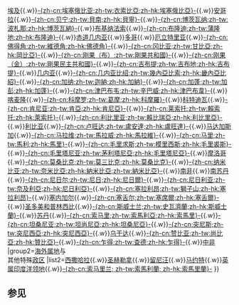 {{Navbox
|name   = 非洲各国政治模板
|state  =
|tracking = <includeonly>no</includeonly>
|title  = [[非洲]]各国政治模板
|group1=[[主权国|主权国家]]
|list1={{Nowrap begin}}[[模板:阿尔及利亚政治|阿尔及利亚]]{{.w}}[[模板:埃及政治|埃及]]{{.w}}[[模板:埃塞俄比亚政治|-{zh-cn:埃塞俄比亚;zh-tw:衣索比亞;zh-hk:埃塞俄比亞}-]]{{.w}}[[模板:安哥拉政治|安哥拉]]{{.w}}[[模板:贝宁政治|-{zh-cn:贝宁;zh-tw:貝南;zh-hk:貝寧}-]]{{.w}}[[模板:博茨瓦纳政治|-{zh-cn:博茨瓦纳;zh-tw:波札那;zh-hk:博茨瓦納}-]]{{.w}}[[模板:布基纳法索政治|布基纳法索]]{{.w}}[[模板:布隆迪政治|-{zh-cn:布隆迪;zh-tw:蒲隆地;zh-hk:布隆迪}-]]{{.w}}[[模板:赤道几内亚政治|赤道几内亚]]{{.w}}[[模板:多哥政治|多哥]]{{.w}}[[模板:厄立特里亚政治|厄立特里亚]]{{.w}}[[模板:佛得角政治|-{zh-cn:佛得角;zh-tw:維德角;zh-hk:佛德角}-]]{{.w}}[[模板:冈比亚政治|-{zh-cn:冈比亚;zh-tw:甘比亞;zh-hk:岡比亞}-]]{{.w}}[[模板:刚果共和国政治|-{zh-cn:刚果（布）;zh-tw:剛果共和國}-]]{{.w}}[[模板:刚果民主共和国政治|-{zh-cn:刚果（金）;zh-tw:剛果民主共和國}-]]{{.w}}[[模板:吉布提政治|-{zh-cn:吉布提;zh-tw:吉布地;zh-hk:吉布提}-]]{{.w}}[[模板:几内亚政治|几内亚]]{{.w}}[[模板:几内亚比绍政治|-{zh-cn:几内亚比绍;zh-tw:幾內亞比索;zh-hk:畿內亞比紹}-]]{{.w}}[[模板:加纳政治|-{zh-cn:加纳;zh-tw:迦納;zh-hk:加納}-]]{{.w}}[[模板:加蓬政治|-{zh-cn:加蓬;zh-tw:加彭;zh-hk:加蓬}-]]{{.w}}[[模板:津巴布韦政治|-{zh-cn:津巴布韦;zh-tw:辛巴威;zh-hk:津巴布韋}-]]{{.w}}[[模板:喀麦隆政治|喀麦隆]]{{.w}}[[模板:科摩罗政治|-{zh-cn:科摩罗;zh-tw:葛摩;zh-hk:科摩羅}-]]{{.w}}[[模板:科特迪瓦政治|科特迪瓦]]{{.w}}[[模板:肯尼亚政治|-{zh-cn:肯尼亚;zh-tw:肯亞;zh-hk:肯尼亞}-]]{{.w}}[[模板:莱索托政治|-{zh-cn:莱索托;zh-tw:賴索托;zh-hk:萊索托}-]]{{.w}}[[模板:利比里亚政治|-{zh-cn:利比里亚;zh-tw:賴比瑞亞;zh-hk:利比里亞}-]]{{.w}}[[模板:利比亚政治|利比亚]]{{.w}}[[模板:卢旺达政治|-{zh-cn:卢旺达;zh-tw:盧安達;zh-hk:盧旺達}-]]{{.w}}[[模板:马达加斯加政治|马达加斯加]]{{.w}}[[模板:马拉维政治|-{zh-cn:马拉维;zh-tw:馬拉威;zh-hk:馬拉維}-]]{{.w}}[[模板:马里政治|-{zh-cn:马里;zh-tw:馬利;zh-hk:馬里}-]]{{.w}}[[模板:毛里求斯政治|-{zh-cn:毛里求斯;zh-tw:模里西斯;zh-hk:毛里裘斯}-]]{{.w}}[[模板:毛里塔尼亚政治|-{zh-cn:毛里塔尼亚;zh-tw:茅利塔尼亞;zh-hk:毛里塔尼亞}-]]{{.w}}[[模板:摩洛哥政治|摩洛哥]]{{.w}}[[模板:莫桑比克政治|-{zh-cn:莫桑比克;zh-tw:莫三比克;zh-hk:莫桑比克}-]]{{.w}}[[模板:纳米比亚政治|-{zh-cn:纳米比亚;zh-tw:奈米比亞;zh-hk:納米比亞;zh-tw:納米比亞}-]]{{.w}}[[模板:南非政治|南非]]{{.w}}[[模板:南苏丹政治|南苏丹]]{{.w}}[[模板:尼日尔政治|-{zh-cn:尼日尔;zh-tw:尼日;zh-hk:尼日爾}-]]{{.w}}[[模板:尼日利亚政治|-{zh-cn:尼日利亚;zh-tw:奈及利亞;zh-hk:尼日利亞}-]]{{.w}}[[模板:塞拉利昂政治|-{zh-cn:塞拉利昂;zh-tw:獅子山;zh-hk:塞拉利昂}-]]{{.w}}[[模板:塞内加尔政治|塞内加尔]]{{.w}}[[模板:塞舌尔政治|-{zh-cn:塞舌尔;zh-tw:塞席爾;zh-hk:塞舌爾}-]]{{.w}}[[模板:圣多美和普林西比政治|圣多美和普林西比]]{{.w}}[[模板:斯威士兰政治|-{zh-cn:斯威士兰;zh-tw:史瓦濟蘭;zh-hk:斯威士蘭}-]]{{.w}}[[模板:苏丹政治|苏丹]]{{.w}}[[模板:索马里政治|-{zh-cn:索马里;zh-tw:索馬利亞;zh-hk:索馬里}-]]{{.w}}[[模板:坦桑尼亚政治|-{zh-cn:坦桑尼亚;zh-tw:坦尚尼亞;zh-hk:坦桑尼亞}-]]{{.w}}[[模板:突尼斯政治|-{zh-cn:突尼斯;zh-tw:突尼西亞;zh-hk:突尼西亞}-]]{{.w}}[[模板:乌干达政治|乌干达]]{{.w}}[[模板:赞比亚政治|-{zh-cn:赞比亚;zh-tw:尚比亞;zh-hk:贊比亞}-]]{{.w}}[[模板:乍得政治|-{zh-cn:乍得;zh-tw:查德;zh-hk:乍得}-]]{{.w}}[[模板:中非共和国政治|中非]]{{Nowrap end}}
|group2=[[海外属地]]与<br />其他特殊[[政区]]
|list2={{Nowrap begin}}[[模板:西撒哈拉政治|西撒哈拉]]{{.w}}[[模板:圣赫勒拿政治|圣赫勒拿]]{{.w}}[[模板:留尼汪政治|留尼汪]]{{.w}}[[模板:马约特政治|马约特]]{{.w}}[[模板:英属印度洋领地政治|英属印度洋领地]]{{.w}}[[模板:索馬利蘭政治|-{zh-cn:索马里兰; zh-tw:索馬利蘭; zh-hk:索馬里蘭}-]]{{Nowrap end}}
}}
<noinclude>
== 参见 ==
{{各大洲政治模板}}
[[分类:非洲政治| ]]
[[分类:非洲政治模板| ]]
</noinclude>